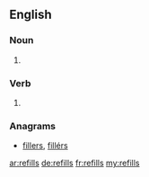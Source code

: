 ==English==

===Noun===
{{head|en|plural}}

# {{plural of|refill|lang=en|nocat=1}}

===Verb===
{{head|en}}

# {{en-third-person singular of|refill}}

===Anagrams===
* [[fillers#English|fillers]], [[fillérs#English|fillérs]]

[[ar:refills]]
[[de:refills]]
[[fr:refills]]
[[my:refills]]